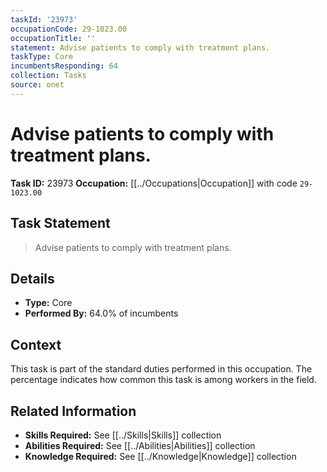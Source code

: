 ```yaml
---
taskId: '23973'
occupationCode: 29-1023.00
occupationTitle: ''
statement: Advise patients to comply with treatment plans.
taskType: Core
incumbentsResponding: 64
collection: Tasks
source: onet
---
```

# Advise patients to comply with treatment plans.

**Task ID:** 23973
**Occupation:** [[../Occupations|Occupation]] with code `29-1023.00`

## Task Statement

> Advise patients to comply with treatment plans.

## Details

- **Type:** Core
- **Performed By:** 64.0% of incumbents

## Context

This task is part of the standard duties performed in this occupation. The percentage indicates how common this task is among workers in the field.

## Related Information

- **Skills Required:** See [[../Skills|Skills]] collection
- **Abilities Required:** See [[../Abilities|Abilities]] collection
- **Knowledge Required:** See [[../Knowledge|Knowledge]] collection
